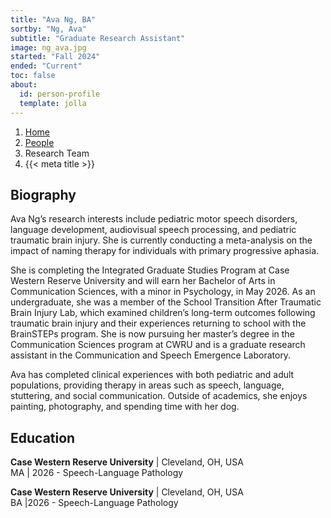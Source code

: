 ```yaml
---
title: "Ava Ng, BA"
sortby: "Ng, Ava"
subtitle: "Graduate Research Assistant"
image: ng_ava.jpg
started: "Fall 2024"
ended: "Current"
toc: false
about:
  id: person-profile
  template: jolla
---
```


```{=html}
<nav aria-label="breadcrumb">
  <ol class="breadcrumb">
    <li class="breadcrumb-item"><a href="../../index.html">Home</a></li>
    <li class="breadcrumb-item"><a href="../../people.html">People</a></li>
    <li class="breadcrumb-item active">Research Team</li>
    <li class="breadcrumb-item active" aria-current="page">{{< meta title >}}</li>
  </ol>
</nav>
```
::: {#person-profile}
## Biography

Ava Ng’s research interests include pediatric motor speech disorders, language development, audiovisual speech processing, and pediatric traumatic brain injury. She is currently conducting a meta-analysis on the impact of naming therapy for individuals with primary progressive aphasia.

She is completing the Integrated Graduate Studies Program at Case Western Reserve University and will earn her Bachelor of Arts in Communication Sciences, with a minor in Psychology, in May 2026. As an undergraduate, she was a member of the School Transition After Traumatic Brain Injury Lab, which examined children’s long-term outcomes following traumatic brain injury and their experiences returning to school with the BrainSTEPs program. She is now pursuing her master’s degree in the Communication Sciences program at CWRU and is a graduate research assistant in the Communication and Speech Emergence Laboratory.

Ava has completed clinical experiences with both pediatric and adult populations, providing therapy in areas such as speech, language, stuttering, and social communication. Outside of academics, she enjoys painting, photography, and spending time with her dog. 

## Education

**Case Western Reserve University** \| Cleveland, OH, USA<br /> MA \| 2026
  - Speech-Language Pathology

**Case Western Reserve University** \| Cleveland, OH, USA<br /> BA \|2026
  - Speech-Language Pathology
  
:::
